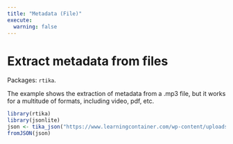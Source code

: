 ```yaml
---
title: "Metadata (File)"
execute: 
  warning: false
---
```


# Extract metadata from files

Packages: `rtika`.

The example shows the extraction of metadata from a .mp3 file, but it works for a multitude of formats, including video, pdf, etc.

``` r
library(rtika)
library(jsonlite)
json <- tika_json("https://www.learningcontainer.com/wp-content/uploads/2020/02/Kalimba.mp3")
fromJSON(json)
```
